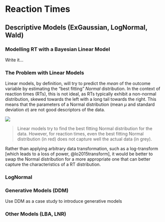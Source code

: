 # Reaction Times

## Descriptive Models (ExGaussian, LogNormal, Wald)

### Modelling RT with a Bayesian Linear Model

Write it...


### The Problem with Linear Models

Linear models, by definition, will try to predict the *mean* of the outcome variable by estimating the "best fitting" *Normal* distribution. In the context of reaction times (RTs), this is not ideal, as RTs typically exhibit a non-normal distribution, skewed towards the left with a long tail towards the right. This means that the parameters of a Normal distribution (mean $\mu$ and standard deviation $\sigma$) are not good descriptors of the data.

![](media/rt_normal.gif)

> Linear models try to find the best fitting Normal distribution for the data. However, for reaction times, even the best fitting Normal distribution (in red) does not capture well the actual data (in grey).

Rather than applying arbitrary data transformation, such as a log-transform [which leads to a loss of power, @lo2015transform], it would be better to swap the Normal distribution for a more appropriate one that can better capture the characteristics of a RT distribution.


### LogNormal



### Generative Models (DDM)

Use DDM as a case study to introduce generative models

### Other Models (LBA, LNR)